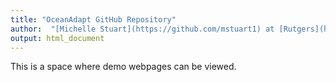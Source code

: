```yaml
---
title: "OceanAdapt GitHub Repository"
author:  "[Michelle Stuart](https://github.com/mstuart1) at [Rutgers](http://pinsky.marine.rutgers.edu), 2019-06-17"
output: html_document
---
```


This is a space where demo webpages can be viewed.
